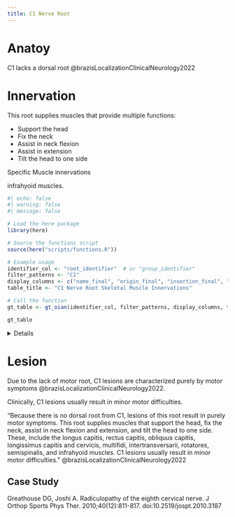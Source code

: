 ```yaml
---
title: C1 Nerve Root
---
```


# Anatoy

C1 lacks a dorsal root @brazisLocalizationClinicalNeurology2022

# Innervation {#innervation}

This root supplies muscles that provide multiple functions:

- Support the head
- Fix the neck
- Assist in neck flexion
- Assist in extension
- Tilt the head to one side

Specific Muscle innervations

infrahyoid muscles.

```r
#| echo: false
#| warning: false
#| message: false

# Load the here package
library(here)

# Source the functions script
source(here("scripts/functions.R"))

# Example usage
identifier_col <- "root_identifier"  # or "group_identifier"
filter_patterns <- "C1"
display_columns <- c("name_final", "origin_final", "insertion_final", "innervation_final", "action_final")
table_title <- "C1 Nerve Root Skeletal Muscle Innervations"

# Call the function
gt_table <- gt_oian(identifier_col, filter_patterns, display_columns, table_title)

gt_table
```

<details>

| Muscle  | Origin  | Insertion | Nerve | Action |
|--------|----------|-----------|-------|--------|
| [Longus Capitis]({{< var ref-longus-capitis.path >}}) | {{< var ref-longus-capitis.origin >}} | {{< var ref-longus-capitis.insertion >}} | {{< var ref-longus-capitis.nerve >}} | {{< var ref-longus-capitis.action >}} |
| [Rectus Capitis Anterior]({{< var ref-rectus-capitis-anterior.path >}}) | {{< var ref-rectus-capitis-anterior.origin >}} | {{< var ref-rectus-capitis-anterior.insertion >}} | {{< var ref-rectus-capitis-anterior.nerve >}} | {{< var ref-rectus-capitis-anterior.action >}} |
| [Rectus Capitis Lateralis]({{< var ref-rectus-capitis-lateralis.path >}}) | {{< var ref-rectus-capitis-lateralis.origin >}} | {{< var ref-rectus-capitis-lateralis.insertion >}} | {{< var ref-rectus-capitis-lateralis.nerve >}} | {{< var ref-rectus-capitis-lateralis.action >}} |
| [Obliquus Capitis Inferior]({{< var ref-obliquus-capitis-inferior.path >}}) | {{< var ref-obliquus-capitis-inferior.origin >}} | {{< var ref-obliquus-capitis-inferior.insertion >}} | {{< var ref-obliquus-capitis-inferior.nerve >}} | {{< var ref-obliquus-capitis-inferior.action >}} |
| [Obliquus Capitis Superior]({{< var ref-obliquus-capitis-superior.path >}}) | {{< var ref-obliquus-capitis-superior.origin >}} | {{< var ref-obliquus-capitis-superior.insertion >}} | {{< var ref-obliquus-capitis-superior.nerve >}} | {{< var ref-obliquus-capitis-superior.action >}} |
| [Longissimus Capitis]({{< var ref-longissimus-capitis.path >}}) | {{< var ref-longissimus-capitis.origin >}} | {{< var ref-longissimus-capitis.insertion >}} | {{< var ref-longissimus-capitis.nerve >}} | {{< var ref-longissimus-capitis.action >}} |
| [Longissimus Cervicis]({{< var ref-longissimus-cervicis.path >}}) | {{< var ref-longissimus-cervicis.origin >}} | {{< var ref-longissimus-cervicis.insertion >}} | {{< var ref-longissimus-cervicis.nerve >}} | {{< var ref-longissimus-cervicis.action >}} |
| [Multifidi]({{< var ref-multifidi.path >}}) | {{< var ref-multifidi.origin >}} | {{< var ref-multifidi.insertion >}} | {{< var ref-multifidi.nerve >}} | {{< var ref-multifidi.action >}} |
| [Anterior Intertransversarii cervices]({{< var ref-anterior-intertransversarii-cervices.path >}}) | {{< var ref-anterior-intertransversarii-cervices.origin >}} | {{< var ref-anterior-intertransversarii-cervices.insertion >}} | {{< var ref-anterior-intertransversarii-cervices.nerve >}} | {{< var ref-anterior-intertransversarii-cervices.action >}} |
| [Posterior Intertransversarii Cervices]({{< var ref-posterior-intertransversarii-cervices.path >}}) | {{< var ref-posterior-intertransversarii-cervices.origin >}} | {{< var ref-posterior-intertransversarii-cervices.insertion >}} | {{< var ref-posterior-intertransversarii-cervices.nerve >}} | {{< var ref-posterior-intertransversarii-cervices.action >}} |
| [Medial Intertransversarii Lumbora]({{< var ref-medial-intertransversarii-lumbora.path >}}) | {{< var ref-medial-intertransversarii-lumbora.origin >}} | {{< var ref-medial-intertransversarii-lumbora.insertion >}} | {{< var ref-medial-intertransversarii-lumbora.nerve >}} | {{< var ref-medial-intertransversarii-lumbora.action >}} |
| [Rotatores Breves]({{< var ref-rotatores-breves.path >}}) | {{< var ref-rotatores-breves.origin >}} | {{< var ref-rotatores-breves.insertion >}} | {{< var ref-rotatores-breves.nerve >}} | {{< var ref-rotatores-breves.action >}} |
| [Rotatores Longi]({{< var ref-rotatores-longi.path >}}) | {{< var ref-rotatores-longi.origin >}} | {{< var ref-rotatores-longi.insertion >}} | {{< var ref-rotatores-longi.nerve >}} | {{< var ref-rotatores-longi.action >}} |
| [Semispinalis Capitis]({{< var ref-semispinalis-capitis.path >}}) | {{< var ref-semispinalis-capitis.origin >}} | {{< var ref-semispinalis-capitis.insertion >}} | {{< var ref-semispinalis-capitis.nerve >}} | {{< var ref-semispinalis-capitis.action >}} |
| [Semispinalis Cervicis]({{< var ref-semispinalis-cervicis.path >}}) | {{< var ref-semispinalis-cervicis.origin >}} | {{< var ref-semispinalis-cervicis.insertion >}} | {{< var ref-semispinalis-cervicis.nerve >}} | {{< var ref-semispinalis-cervicis.action >}} |

: C1 Nerve Root Motor Innervation {.striped .hover}

</details>

# Lesion

Due to the lack of motor root, C1 lesions are characterized purely by motor symptoms @brazisLocalizationClinicalNeurology2022.


Clinically, C1 lesions usually result in minor motor difficulties.

"Because there is no dorsal root from C1, lesions of this root result in purely motor symptoms. This root supplies muscles that support the head, fix the neck, assist in neck flexion and extension, and tilt the head to one side. These, include the longus capitis, rectus capitis, obliquus capitis, longissimus capitis and cervicis, multifidi, intertransversarii, rotatores, semispinalis, and infrahyoid muscles. C1 lesions usually result in minor motor difficulties." @brazisLocalizationClinicalNeurology2022 


## Case Study

Greathouse DG, Joshi A. Radiculopathy of the eighth cervical nerve. J Orthop Sports Phys Ther. 2010;40(12):811-817. doi:10.2519/jospt.2010.3187